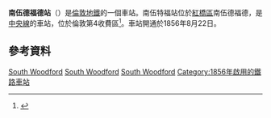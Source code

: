 {{expand|time=2016-02-28T07:26:29+00:00}}
{{TfL Translations}}
{{Infobox London station|symbol=underground
| name          = 南伍德福德<br />South Woodford      
| alt_name      = 
| manager       = [[倫敦地鐵|倫敦地鐵]]   
| manager1      = 
| owner         =
| locale        = {{link-en|南伍德福德|South Woodford}}
| borough       = [[紅橋區_(倫敦)|紅橋區]]
| platforms     = 2
| fare_zone     = 4
| railcode      = 
| tubecode      =
| image_name    = South Woodford entrance west.JPG 
| image_alt     =
| caption       = 喬治里西入口
| latitude      = 51.5916
| longitude     = 0.0275
| map_type      = Greater London
| original      = [[Eastern_Counties_Railway|Eastern Counties Railway]]
| pregroup      = [[大東方鐵路|大東方鐵路]]
| postgroup     = [[倫敦及東北鐵路|倫敦及東北鐵路]]
<!--| tubeexits05   = 3.14
| tubeexits06   = {{increase}} 3.437
| tubeexits07   = {{increase}} 3.71
| tubeexits08   = {{increase}} 3.84
| tubeexits09   = {{increase}} 4.093-->
| access        = yes
| access_note   = （只限東行）<ref name=sfa>{{citation step free tube map}}</ref>
}}
'''南伍德福德站'''（{{lang-en|South Woodford tube station}}）是[[倫敦地鐵|倫敦地鐵]]的一個車站。南伍特福站位於[[紅橋區|紅橋區]]南伍德福德，是[[中央線_(倫敦地鐵)|中央線]]的車站，位於倫敦第4收費區<ref>{{cite map/Standard Tube Map}}</ref>。車站開通於1856年8月22日。

==參考資料==
{{reflist}}
{{commons category|South Woodford tube station}}

{{倫敦地鐵中央線}}

[[Category:中央線車站_(倫敦地鐵)|South Woodford]]
[[Category:紅橋區鐵路車站_(倫敦)|South Woodford]]
[[Category:倫敦通宵地鐵車站|South Woodford]]
[[Category:1856年啟用的鐵路車站|Category:1856年啟用的鐵路車站]]